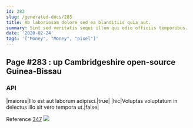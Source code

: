 ```yaml
---
id: 283
slug: /generated-docs/283
title: Ab laboriosam dolore sed ea blanditiis quia aut.
summary: Sint sed veritatis sequi illum qui odio officiis temporibus.
date: '2020-02-24'
tags: '["Money", "Money", "pixel"]'
---
```


## Page #283 : up Cambridgeshire open-source Guinea-Bissau
### API

|maiores|Illo est aut laborum adipisci.|true|
|hic|Voluptas voluptatum in delectus illo sit vero tempora ut.|false|

Reference [347](/generated-docs/347)
![](/assets/cats-1.jpg)

<Partial />



